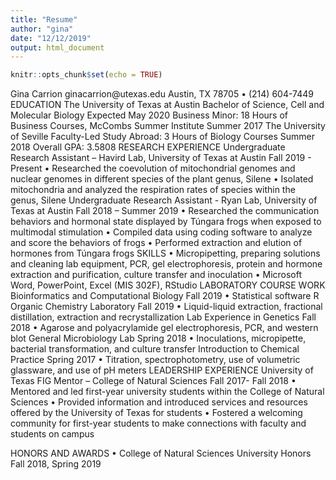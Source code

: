 ```yaml
---
title: "Resume"
author: "gina"
date: "12/12/2019"
output: html_document
---
```


```r
knitr::opts_chunk$set(echo = TRUE)
```

Gina Carrion
ginacarrion@utexas.edu
Austin, TX 78705 • (214) 604-7449
EDUCATION
The University of Texas at Austin Bachelor of Science, Cell and Molecular Biology Expected May 2020
Business Minor: 18 Hours of Business Courses, McCombs
Summer Institute
Summer 2017
The University of Seville Faculty-Led Study Abroad: 3 Hours of Biology Courses Summer 2018
Overall GPA: 3.5808
RESEARCH EXPERIENCE
Undergraduate Research Assistant – Havird Lab, University of Texas at Austin Fall 2019 - Present
• Researched the coevolution of mitochondrial genomes and nuclear genomes in different species of the plant
genus, Silene
• Isolated mitochondria and analyzed the respiration rates of species within the genus, Silene
Undergraduate Research Assistant - Ryan Lab, University of Texas at Austin Fall 2018 – Summer 2019
• Researched the communication behaviors and hormonal state displayed by Túngara frogs when exposed to
multimodal stimulation
• Compiled data using coding software to analyze and score the behaviors of frogs
• Performed extraction and elution of hormones from Túngara frogs
SKILLS
• Micropipetting, preparing solutions and cleaning lab equipment, PCR, gel electrophoresis, protein and
hormone extraction and purification, culture transfer and inoculation
• Microsoft Word, PowerPoint, Excel (MIS 302F), RStudio
LABORATORY COURSE WORK
Bioinformatics and Computational Biology Fall 2019
• Statistical software R
Organic Chemistry Laboratory Fall 2019
• Liquid-liquid extraction, fractional distillation, extraction and recrystallization
Lab Experience in Genetics Fall 2018
• Agarose and polyacrylamide gel electrophoresis, PCR, and western blot
General Microbiology Lab Spring 2018
• Inoculations, micropipette, bacterial transformation, and culture transfer
Introduction to Chemical Practice Spring 2017
• Titration, spectrophotometry, use of volumetric glassware, and use of pH meters
LEADERSHIP EXPERIENCE
University of Texas FIG Mentor – College of Natural Sciences Fall 2017- Fall 2018
• Mentored and led first-year university students within the College of Natural Sciences
• Provided information and introduced services and resources offered by the University
of Texas for students
• Fostered a welcoming community for first-year students to make connections with
faculty and students on campus

HONORS AND AWARDS
• College of Natural Sciences University Honors Fall 2018, Spring 2019


